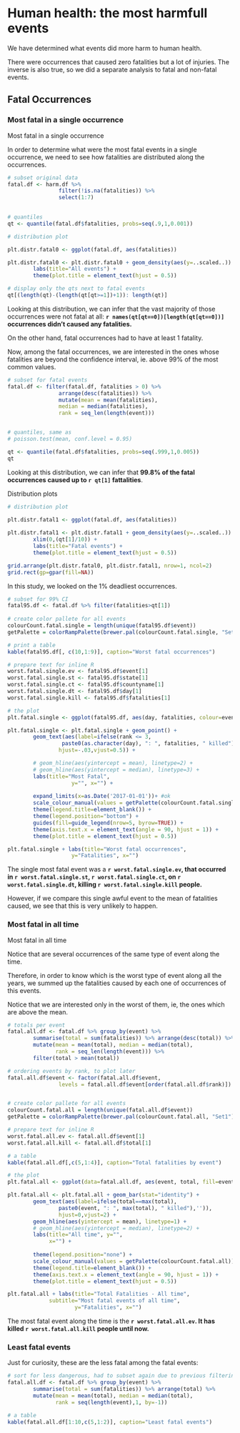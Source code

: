 # Human health: the most harmfull events

We have determined what events did more harm to human health.

There were occurrences that caused zero fatalities but a lot of injuries.  The inverse is also true, so we did a separate analysis to fatal and non-fatal events.


## Fatal Occurrences

### Most fatal in a single occurrence

Most fatal in a single occurrence


In order to determine what were the most fatal events in a single occurrence, we need to see how fatalities are distributed along the occurrences.


```r
# subset original data
fatal.df <- harm.df %>% 
                filter(!is.na(fatalities)) %>%
                select(1:7)

  
# quantiles
qt <- quantile(fatal.df$fatalities, probs=seq(.9,1,0.001))

# distribution plot

plt.distr.fatal0 <- ggplot(fatal.df, aes(fatalities))

plt.distr.fatal0 <- plt.distr.fatal0 + geom_density(aes(y=..scaled..)) + xlim(0,.5) + 
        labs(title="All events") +
        theme(plot.title = element_text(hjust = 0.5))

# display only the qts next to fatal events
qt[(length(qt)-(length(qt[qt>=1])+1)): length(qt)]
```

    
         

Looking at this distribution, we can infer that the vast majority of those occurrences were not fatal at all: **`r names(qt[qt==0])[length(qt[qt==0])]` occurrences didn't caused any fatalities.**

On the other hand, fatal occurrences had to have at least 1 fatality.

Now, among the fatal occurrences, we are interested in the ones whose fatalities are beyond the confidence interval, ie. above 99% of the most common values. 



```r

# subset for fatal events
fatal.df <- filter(fatal.df, fatalities > 0) %>%
                arrange(desc(fatalities)) %>%
                mutate(mean = mean(fatalities), 
                median = median(fatalities),
                rank = seq_len(length(event)))


# quantiles, same as 
# poisson.test(mean, conf.level = 0.95)

qt <- quantile(fatal.df$fatalities, probs=seq(.999,1,0.005))
qt
```

Looking at this distribution, we can infer that **99.8% of the fatal occurrences caused up to `r qt[1]` fattalities**.


Distribution plots

```r


# distribution plot
 
plt.distr.fatal1 <- ggplot(fatal.df, aes(fatalities))

plt.distr.fatal1 <- plt.distr.fatal1 + geom_density(aes(y=..scaled..)) + 
        xlim(0,(qt[1]/10)) + 
        labs(title="Fatal events") +
        theme(plot.title = element_text(hjust = 0.5))


```

```r
grid.arrange(plt.distr.fatal0, plt.distr.fatal1, nrow=1, ncol=2)
grid.rect(gp=gpar(fill=NA))
```




In this study, we looked on the 1% deadliest occurrences. 



```r
# subset for 99% CI
fatal95.df <- fatal.df %>% filter(fatalities>qt[1])
                
# create color pallete for all events
colourCount.fatal.single = length(unique(fatal95.df$event))
getPalette = colorRampPalette(brewer.pal(colourCount.fatal.single, "Set1"))

# print a table
kable(fatal95.df[, c(10,1:9)], caption="Worst fatal occurrences")

# prepare text for inline R
worst.fatal.single.ev <- fatal95.df$event[1]
worst.fatal.single.st <- fatal95.df$state[1]
worst.fatal.single.ct <- fatal95.df$countyname[1]
worst.fatal.single.dt <- fatal95.df$day[1]
worst.fatal.single.kill <- fatal95.df$fatalities[1]


```



```r
# the plot
plt.fatal.single <- ggplot(fatal95.df, aes(day, fatalities, colour=event))

plt.fatal.single <- plt.fatal.single + geom_point() +
        geom_text(aes(label=ifelse(rank <= 3,
                 paste0(as.character(day), ": ", fatalities, " killed") ,""),
                hjust=-.03,vjust=0.5)) +

        # geom_hline(aes(yintercept = mean), linetype=2) +
        # geom_hline(aes(yintercept = median), linetype=3) +
        labs(title="Most Fatal",
                    y="", x="") +
    
        expand_limits(x=as.Date('2017-01-01'))+ #ok
        scale_colour_manual(values = getPalette(colourCount.fatal.single))+                
        theme(legend.title=element_blank()) +
        theme(legend.position="bottom") +
        guides(fill=guide_legend(nrow=5, byrow=TRUE)) +
        theme(axis.text.x = element_text(angle = 90, hjust = 1)) + 
        theme(plot.title = element_text(hjust = 0.5))                 

plt.fatal.single + labs(title="Worst fatal occurrences",
                    y="Fatalities", x="")

```


The single most fatal event was a **`r worst.fatal.single.ev`, that occurred in `r worst.fatal.single.st`, `r worst.fatal.single.ct`, on `r worst.fatal.single.dt`, killing `r worst.fatal.single.kill` people.**

However, if we compare this single awful event to the mean of fatalities caused, we see that this is very unlikely to happen.



### Most fatal in all time
Most fatal in all time

Notice that are several occurrences of the same type of event along the time. 

Therefore, in order to know which is the worst type of event along all the years, we summed up the fatalities caused by each one of occurrences of this events. 

Notice that we are interested only in the worst of them, ie, the ones which are above the mean.




```r

# totals per event
fatal.all.df <- fatal.df %>% group_by(event) %>%
        summarise(total = sum(fatalities)) %>% arrange(desc(total)) %>% 
        mutate(mean = mean(total), median = median(total),
               rank = seq_len(length(event))) %>%
        filter(total > mean(total))

# ordering events by rank, to plot later
fatal.all.df$event <- factor(fatal.all.df$event,
                levels = fatal.all.df$event[order(fatal.all.df$rank)])


# create color pallete for all events
colourCount.fatal.all = length(unique(fatal.all.df$event))
getPalette = colorRampPalette(brewer.pal(colourCount.fatal.all, "Set1"))

# prepare text for inline R
worst.fatal.all.ev <- fatal.all.df$event[1]
worst.fatal.all.kill <- fatal.all.df$total[1]

# a table
kable(fatal.all.df[,c(5,1:4)], caption="Total fatalities by event")


```




```r

# the plot
plt.fatal.all <- ggplot(data=fatal.all.df, aes(event, total, fill=event))

plt.fatal.all <- plt.fatal.all + geom_bar(stat="identity") +
        geom_text(aes(label=ifelse(total==max(total),
                paste0(event, ": ", max(total), " killed"),'')),
                hjust=0,vjust=2) +
        geom_hline(aes(yintercept = mean), linetype=1) +
        # geom_hline(aes(yintercept = median), linetype=2) +
        labs(title="All time", y="",
             x="") + 
                
        theme(legend.position="none") +        
        scale_colour_manual(values = getPalette(colourCount.fatal.all))+                
        theme(legend.title=element_blank()) +
        theme(axis.text.x = element_text(angle = 90, hjust = 1)) + 
        theme(plot.title = element_text(hjust = 0.5))                 

plt.fatal.all + labs(title="Total Fatalities - All time",
             subtitle="Most fatal events of all time",
                     y="Fatalities", x="")

```


The most fatal event along the time is the **`r worst.fatal.all.ev`. It has killed `r worst.fatal.all.kill` people until now.**

### Least fatal events

Just for curiosity, these are the less fatal among the fatal events:

```r
# sort for less dangerous, had to subset again due to previous filtering
fatal.all.df <- fatal.df %>% group_by(event) %>%
        summarise(total = sum(fatalities)) %>% arrange(total) %>% 
        mutate(mean = mean(total), median = median(total),
               rank = seq(length(event),1, by=-1))

# a table
kable(fatal.all.df[1:10,c(5,1:2)], caption="Least fatal events")


```

